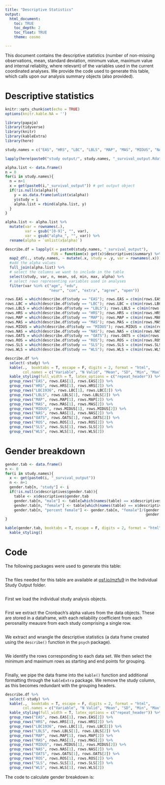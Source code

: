```yaml
---
title: "Descriptive Statistics"
output: 
  html_document:
    toc: TRUE
    toc_depth: 2
    toc_float: TRUE
    theme: cosmo

---
```

This document contains the descriptive statistics (number of non-missing observations, mean, standard deviation, minimum value, maximum value and internal reliablity, where relevant) of the variables used in the current coordinated analyses. We provide the code used to generate this table, which calls upon our analysis summary objects (also provided). 

# Descriptive statistics

```r
knitr::opts_chunk$set(echo = TRUE)
options(knitr.kable.NA = '')
```

```r
library(papaja)
library(tidyverse)
library(knitr)
library(kableExtra)
library(here)
```


```r
study.names = c("EAS", "HRS", "LBC", "LBLS", "MAP", "MAS", "MIDUS", "NAS", "OATS", "ROS", "SLS", "WLS")

lapply(here(paste0("study output/", study.names, "_survival_output.Rdata")), load, .GlobalEnv)
```

```r
alpha.list <- data.frame()
n = 0
for(i in study.names){
  n = n+1
  x = get(paste0(i,"_survival_output")) # get output object
  if(!is.null(x$alpha)){
    y = as.data.frame(unlist(x$alpha))
    y$study = i
    alpha.list = rbind(alpha.list, y)
  }
}

alpha.list <- alpha.list %>%
  mutate(var = rownames(.),
         var = gsub("[0-9]", "", var),
         var = gsub("alpha_", "", var)) %>%
  rename(alpha = `unlist(x$alpha)`)
```

```r
describe.df = lapply(X = paste0(study.names, "_survival_output"), 
                     FUN = function(x) get(x)$descriptives$summary) %>%
  map2_df(., study.names, ~ mutate(.x, study = .y, var = rownames(.x))) %>%
  #add the alpha values
  full_join(alpha.list) %>%
  # select the columns we want to include in the table
  select(study, var, n, mean, sd, min, max, alpha) %>%
  # select rows representing variables used in analyses
  filter(var %in% c("age", "edu", 
                    "neur", "con", "extra", "agree", "open"))
```

```r
rows.EAS = which(describe.df$study == "EAS"); rows.EAS = c(min(rows.EAS), max(rows.EAS))
rows.LBC = which(describe.df$study == "LBC"); rows.LBC = c(min(rows.LBC), max(rows.LBC))
rows.LBLS = which(describe.df$study == "LBLS"); rows.LBLS = c(min(rows.LBLS), max(rows.LBLS))
rows.HRS = which(describe.df$study == "HRS"); rows.HRS = c(min(rows.HRS), max(rows.HRS))
rows.MAP = which(describe.df$study == "MAP"); rows.MAP = c(min(rows.MAP), max(rows.MAP))
rows.MAS = which(describe.df$study == "MAS"); rows.MAS = c(min(rows.MAS), max(rows.MAS))
rows.MIDUS = which(describe.df$study == "MIDUS"); rows.MIDUS = c(min(rows.MIDUS), max(rows.MIDUS))
rows.NAS = which(describe.df$study == "NAS"); rows.NAS = c(min(rows.NAS), max(rows.NAS))
rows.OATS = which(describe.df$study == "OATS"); rows.OATS = c(min(rows.OATS), max(rows.OATS))
rows.ROS = which(describe.df$study == "ROS"); rows.ROS = c(min(rows.ROS), max(rows.ROS))
rows.SLS = which(describe.df$study == "SLS"); rows.SLS = c(min(rows.SLS), max(rows.SLS))
rows.WLS = which(describe.df$study == "WLS"); rows.WLS = c(min(rows.WLS), max(rows.WLS))
```

```r
describe.df %>%
  select(-study) %>%
  kable(.,  booktabs = T, escape = F, digits = 2, format = "html", 
        col.names = c("Variable", "N Valid", "Mean", "SD", "Min", "Max", "$\\alpha$")) %>%
  kable_styling(full_width = T, latex_options = c("repeat_header")) %>%
  group_rows("EAS", rows.EAS[1], rows.EAS[2]) %>%
  group_rows("HRS", rows.HRS[1], rows.HRS[2]) %>%
  group_rows("LBC1936", rows.LBC[1], rows.LBC[2]) %>%
  group_rows("LBLS", rows.LBLS[1], rows.LBLS[2]) %>%
  group_rows("MAP", rows.MAP[1], rows.MAP[2]) %>%
  group_rows("MAS", rows.MAS[1], rows.MAS[2]) %>%
  group_rows("MIDUS", rows.MIDUS[1], rows.MIDUS[2]) %>%
  group_rows("NAS", rows.NAS[1], rows.NAS[2]) %>%
  group_rows("OATS", rows.OATS[1], rows.OATS[2]) %>%
  group_rows("ROS", rows.ROS[1], rows.ROS[2]) %>%
  group_rows("SLS", rows.SLS[1], rows.SLS[2]) %>%
  group_rows("WLS", rows.WLS[1], rows.WLS[2]) 
```

# Gender breakdown 

```r
gender.tab <- data.frame()
n <- 0
for(i in study.names){
  x <- get(paste0(i, "_survival_output"))
  n <- n+1
  gender.tab[n, "study"] <- i
  if(!is.null(x$descriptives$gender.tab)){
    table <- x$descriptives$gender.tab
    gender.tab[n, "male"] <- table[which(names(table) == x$descriptives$gender.lab$male)]
    gender.tab[n, "female"] <- table[which(names(table) == x$descriptives$gender.lab$female)]
    gender.tab[n, "percent female"] <- gender.tab[n, "female"]/(gender.tab[n, "female"] + 
                                                                gender.tab[n, "male"])*100}
}

kable(gender.tab, booktabs = T, escape = F, digits = 2, format = "html") %>%
  kable_styling()
```

# Code

The following packages were used to generate this table: 

```r
```

The files needed for this table are available at [osf.io/mzfu9](https://osf.io/mzfu9/) in the Individual Study Output folder.

```r
```

First we load the individual study analysis objects.

```r
```

First we extract the Cronbach's alpha values from the data objects. These are stored in a dataframe, with each reliability coefficient from each perosnality meausre from each study comprising a single row. 

```r
```

We extract and wrangle the descriptive statistics (a data frame created using the `describe()` function in the `psych` package).

```r
```

We identify the rows corresponding to each data set. We then select the minimum and maximum rows as starting and end points for grouping.

```r

```

Finally, we pipe the data frame into the `kable()` function and additional formatting through the `kableExtra` package. We remove the study column, as this becomes redundant with the grouping headers. 
```r
describe.df %>%
  select(-study) %>%
  kable(.,  booktabs = T, escape = F, digits = 2, format = "html", 
        col.names = c("Variable", "N Valid", "Mean", "SD", "Min", "Max", "$\\alpha$")) %>%
  kable_styling(full_width = T, latex_options = c("repeat_header")) %>%
  group_rows("EAS", rows.EAS[1], rows.EAS[2]) %>%
  group_rows("HRS", rows.HRS[1], rows.HRS[2]) %>%
  group_rows("LBC1936", rows.LBC[1], rows.LBC[2]) %>%
  group_rows("LBLS", rows.LBLS[1], rows.LBLS[2]) %>%
  group_rows("MAP", rows.MAP[1], rows.MAP[2]) %>%
  group_rows("MAS", rows.MAS[1], rows.MAS[2]) %>%
  group_rows("MIDUS", rows.MIDUS[1], rows.MIDUS[2]) %>%
  group_rows("NAS", rows.NAS[1], rows.NAS[2]) %>%
  group_rows("OATS", rows.OATS[1], rows.OATS[2]) %>%
  group_rows("ROS", rows.ROS[1], rows.ROS[2]) %>%
  group_rows("SLS", rows.SLS[1], rows.SLS[2]) %>%
  group_rows("WLS", rows.WLS[1], rows.WLS[2]) 
```

The code to calculate gender breakdown is:

```r

```